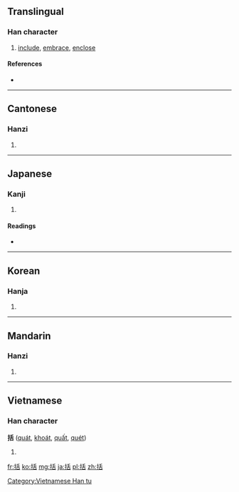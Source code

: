 ==Translingual==

===Han character===
{{Han char|rn=64|rad=手|as=06|sn=9|four=5206<sub>4</sub>|canj=手竹十口 (QHJR)}}

# [[include]], [[embrace]], [[enclose]]

====References====
* {{Han ref|kx=0427.190|dkj=11988|dj=0776.160|hdz=31870.010|uh=62EC|ud=25324|bh=AC41|bd=44097}}

----

==Cantonese==

===Hanzi===
{{yue-hanzi|jyut=|y=kut3}}

# {{defn|lang=yue|sort=手06}}

----

==Japanese==

===Kanji===
{{ja-kanji|grade=c|rs=手06}}

# {{defn|lang=ja|sort=手06}}

====Readings====
* {{ja-readings|on=[[かつ]] (katsu)|kun=[[くくる]] (kukuru), [[くくり]] (kukuri)}}

----

==Korean==

===Hanja===
{{ko-hanja|hangeul=[[괄]]|eumhun=|rv=gwal|mr=kwal|y=kwal}}

# {{defn|lang=ko|sort=手06}}

----

==Mandarin==

===Hanzi===
{{cmn-hanzi|pin=[[guā]] ([[gua1]])|wg=kua<sup>1</sup>}}

# {{defn|lang=cmn|sort=手06}}

----

==Vietnamese==

===Han character===
'''括''' ([[quát]], [[khoát]], [[quất]], [[quét]])

# {{defn|lang=vi}}

[[Category:Vietnamese Han tu]]

[[fr:括]]
[[ko:括]]
[[mg:括]]
[[ja:括]]
[[pl:括]]
[[zh:括]]
